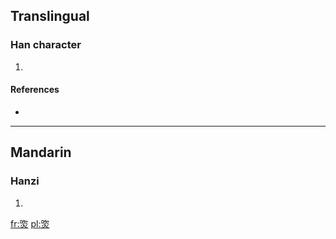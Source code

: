 ==Translingual==

===Han character===
{{Han char|rn=86|rad=火|as=07|sn=11|four=|canj=口人火 (ROF)}}

# {{defn|Han|sort=火07}}

====References====
* {{Han ref|kx=0672.110|dkj=19066|hdz=32204.110|uh=7101|ud=28929}}

----

==Mandarin==

===Hanzi===
{{cmn-hanzi|pin=[[x]] (xi)|wg=<sup>i</sup>}}

# {{defn|lang=cmn|sort=火07}}

[[fr:焁]]
[[pl:焁]]